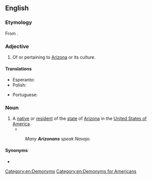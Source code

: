 ==English==

===Etymology===
From {{suffix|en|Arizona|n}}.

===Adjective===
{{en-adj|-}}

# Of or pertaining to [[Arizona]] or its culture.

====Translations====
{{trans-top|of or pertaining to Arizona}}
* Esperanto: {{t|eo|arizona}}
* Polish: {{t+|pl|arizoński|m}}
{{trans-mid}}
* Portuguese: {{t|pt|arizonense}}
{{trans-bottom}}

===Noun===
{{en-noun}}

# A [[native]] or [[resident]] of the [[state]] of [[Arizona]] in the [[United States of America]].
#* {{quote-journal|en|date=May 21, 2009|author=Stephen Des Georges|title=Oral history class preserves history, promotes community|work=[[w:Arizona State University|Arizona State University]]|url=http://asunews.asu.edu/node/8453
|passage=There is a great value and even a life lesson in the story of a native '''Arizonan'''.}}
#: ''Many '''Arizonans''' speak Navajo.''

====Synonyms====
* {{l|en|Arizonian}}

[[Category:en:Demonyms]]
[[Category:en:Demonyms for Americans]]